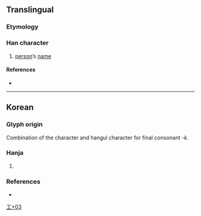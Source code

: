 {{character info}}
==Translingual==

===Etymology===

===Han character===
{{Han char|rn=48|rad=工|as=03|sn=6|four=|canj=SSN,XSSN|ids=⿱巨𠃍}}

# [[person]]’s [[name]]

====References====
* {{Han ref|kx=0325.171|dj=0629.040|hdz=10082.051|uh=5DEA|ud=24042}}

----

==Korean==

===Glyph origin===
{{ko-etym-gukja}} Combination of the character {{m|ko|巨|ts=[[거]]|tr=geo}} and hangul character {{ko-l|ㄱ}} for final consonant ''-k''.

===Hanja===
{{ko-hanja|[[사람]] [[이름]]|걱(꺽)}}

# {{hanja form of|걱(꺽)|{{n-g|[[hanja]] used for [[transliteration]], mainly used in [[personal name]]s}}}}
#: {{uxi|ko|임'''꺽'''정 (林'''巪'''正)|tr=Im '''Kkeok'''jeong|[[w:Im Kkeokjeong|Im Kkeokjeong]], a leader of a peasant rebellion in the Hwanghae Province during 1559 to 1562}}

===References===
* {{R:hanjadoc|2950}}

[[Category:Korean-only CJKV Characters|工+03]]